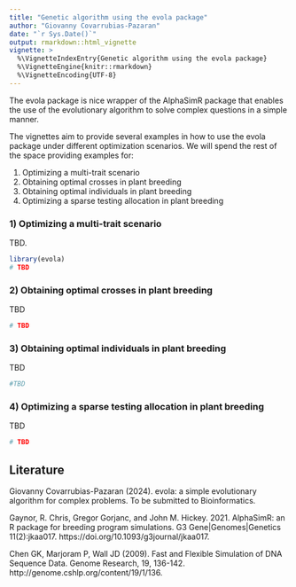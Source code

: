 ```yaml
---
title: "Genetic algorithm using the evola package"
author: "Giovanny Covarrubias-Pazaran"
date: "`r Sys.Date()`"
output: rmarkdown::html_vignette
vignette: >
  %\VignetteIndexEntry{Genetic algorithm using the evola package}
  %\VignetteEngine{knitr::rmarkdown}
  %\VignetteEncoding{UTF-8}
---
```


The evola package is nice wrapper of the AlphaSimR package that enables the use of the evolutionary algorithm to solve complex questions in a simple manner.

The vignettes aim to provide several examples in how to use the evola package under different optimization scenarios. We will spend the rest of the space providing examples for: 

1) Optimizing a multi-trait scenario
2) Obtaining optimal crosses in plant breeding
3) Obtaining optimal individuals in plant breeding
4) Optimizing a sparse testing allocation in plant breeding

### 1) Optimizing a multi-trait scenario

TBD.

```r
library(evola)
# TBD
```

### 2) Obtaining optimal crosses in plant breeding

TBD

```r
# TBD
```

### 3) Obtaining optimal individuals in plant breeding

TBD

```r
#TBD
```

### 4) Optimizing a sparse testing allocation in plant breeding

TBD

```r
# TBD
```

## Literature

Giovanny Covarrubias-Pazaran (2024).  evola: a simple evolutionary algorithm for complex problems. To be submitted to Bioinformatics.

Gaynor, R. Chris, Gregor Gorjanc, and John M. Hickey. 2021. AlphaSimR: an R package for breeding program simulations. G3 Gene|Genomes|Genetics 11(2):jkaa017. https://doi.org/10.1093/g3journal/jkaa017.

Chen GK, Marjoram P, Wall JD (2009). Fast and Flexible Simulation of DNA Sequence Data. Genome Research, 19, 136-142. http://genome.cshlp.org/content/19/1/136.
